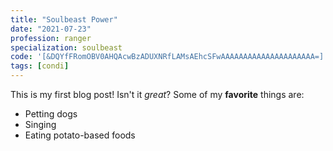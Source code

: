 ```yaml
---
title: "Soulbeast Power"
date: "2021-07-23"
profession: ranger
specialization: soulbeast
code: '[&DQYfFRomOBV0AHQAcwBzADUXNRfLAMsAEhcSFwAAAAAAAAAAAAAAAAAAAAA=]'
tags: [condi]
---
```

This is my first blog post! Isn't it *great*?
Some of my **favorite** things are:
* Petting dogs
* Singing
* Eating potato-based foods